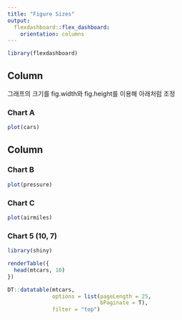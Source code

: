 ```yaml
---
title: "Figure Sizes"
output: 
  flexdashboard::flex_dashboard:
    orientation: columns
---
```


```r
library(flexdashboard)
```

Column {data-width=650}
-----------------------------------------------------------------------

그래프의 크기를 fig.width와 fig.height를 이용해 아래처럼 조정

### Chart A

```r
plot(cars)

```

Column {data-width=350}
-----------------------------------------------------------------------

### Chart B

```r
plot(pressure)
```

### Chart C

```r
plot(airmiles)
```


### Chart 5 (10, 7)

```r
library(shiny)

renderTable({
  head(mtcars, 10)
})
```

```r
DT::datatable(mtcars,
              options = list(pageLength = 25,
                             bPaginate = T),
              filter = "top")
```

